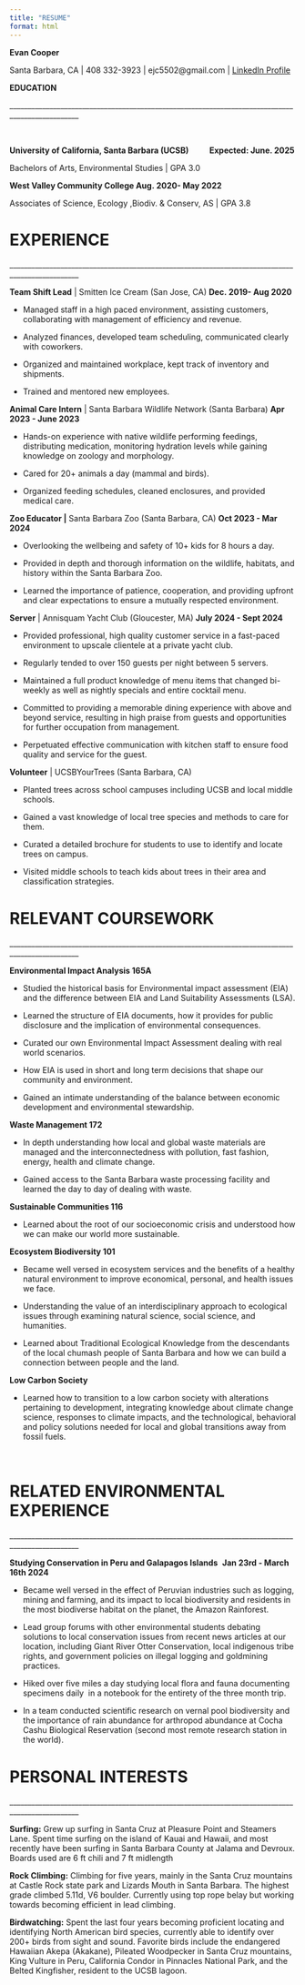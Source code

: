 ```yaml
---
title: "RESUME"
format: html
---
```


**Evan Cooper**

Santa Barbara, CA \| 408 332-3923 \| ejc5502\@gmail.com \| [LinkedIn Profile](https://www.linkedin.com/in/evan-cooper-758619210/)

**EDUCATION**

\_\_\_\_\_\_\_\_\_\_\_\_\_\_\_\_\_\_\_\_\_\_\_\_\_\_\_\_\_\_\_\_\_\_\_\_\_\_\_\_\_\_\_\_\_\_\_\_\_\_\_\_\_\_\_\_\_\_\_\_\_\_\_\_\_\_\_\_\_\_\_\_\_\_\_\_\_\_\_\_\_\_\_\_\_\_\_\_\_\_\_\_\_\_\_\_\_

\

**University of California, Santa Barbara (UCSB)			           Expected: June. 2025**

Bachelors of Arts, Environmental Studies \| GPA 3.0\

**West Valley Community College						Aug. 2020- May 2022**

Associates of Science, Ecology ,Biodiv. & Conserv, AS \| GPA 3.8

# **EXPERIENCE**

\_\_\_\_\_\_\_\_\_\_\_\_\_\_\_\_\_\_\_\_\_\_\_\_\_\_\_\_\_\_\_\_\_\_\_\_\_\_\_\_\_\_\_\_\_\_\_\_\_\_\_\_\_\_\_\_\_\_\_\_\_\_\_\_\_\_\_\_\_\_\_\_\_\_\_\_\_\_\_\_\_\_\_\_\_\_\_\_\_\_\_\_\_\_\_\_\_

**Team Shift Lead** \| Smitten Ice Cream (San Jose, CA)			**Dec. 2019- Aug 2020**

-   Managed staff in a high paced environment, assisting customers, collaborating with management of efficiency and revenue.

-   Analyzed finances, developed team scheduling, communicated clearly with coworkers.

-   Organized and maintained workplace, kept track of inventory and shipments.

-   Trained and mentored new employees.

**Animal Care Intern** \| Santa Barbara Wildlife Network (Santa Barbara)	**Apr 2023 - June 2023**

-   Hands-on experience with native wildlife performing feedings, distributing medication, monitoring hydration levels while gaining knowledge on zoology and morphology. 

-   Cared for 20+ animals a day (mammal and birds).

-   Organized feeding schedules, cleaned enclosures, and provided medical care. \

**Zoo Educator \|** Santa Barbara Zoo (Santa Barbara, CA) **Oct 2023 - Mar 2024**

-   Overlooking the wellbeing and safety of 10+ kids for 8 hours a day.

-   Provided in depth and thorough information on the wildlife, habitats, and history within the Santa Barbara Zoo.

-   Learned the importance of patience, cooperation, and providing upfront and clear expectations to ensure a mutually respected environment.\

**Server** \| Annisquam Yacht Club (Gloucester, MA)				**July 2024 - Sept 2024**

-   Provided professional, high quality customer service in a fast-paced environment to upscale clientele at a private yacht club.

-   Regularly tended to over 150 guests per night between 5 servers.

-   Maintained a full product knowledge of menu items that changed bi-weekly as well as nightly specials and entire cocktail menu.

-   Committed to providing a memorable dining experience with above and beyond service, resulting in high praise from guests and opportunities for further occupation from management.

-   Perpetuated effective communication with kitchen staff to ensure food quality and service for the guest.

**Volunteer** \| UCSBYourTrees (Santa Barbara, CA)

-   Planted trees across school campuses including UCSB and local middle schools. 

-   Gained a vast knowledge of local tree species and methods to care for them. 

-   Curated a detailed brochure for students to use to identify and locate trees on campus. 

-   Visited middle schools to teach kids about trees in their area and classification strategies. 

# **RELEVANT COURSEWORK**

\_\_\_\_\_\_\_\_\_\_\_\_\_\_\_\_\_\_\_\_\_\_\_\_\_\_\_\_\_\_\_\_\_\_\_\_\_\_\_\_\_\_\_\_\_\_\_\_\_\_\_\_\_\_\_\_\_\_\_\_\_\_\_\_\_\_\_\_\_\_\_\_\_\_\_\_\_\_\_\_\_\_\_\_\_\_\_\_\_\_\_\_\_\_\_\_\_

**Environmental Impact Analysis 165A**

-   Studied the historical basis for Environmental impact assessment (EIA) and the difference between EIA and Land Suitability Assessments (LSA).

-   Learned the structure of EIA documents, how it provides for public disclosure and the implication of environmental consequences.

-   Curated our own Environmental Impact Assessment dealing with real world scenarios.

-   How EIA is used in short and long term decisions that shape our community and environment.

-   Gained an intimate understanding of the balance between economic development and environmental stewardship.

**Waste Management 172**

-   In depth understanding how local and global waste materials are managed and the interconnectedness with pollution, fast fashion, energy, health and climate change.

-   Gained access to the Santa Barbara waste processing facility and learned the day to day of dealing with waste.

**Sustainable Communities 116**

-   Learned about the root of our socioeconomic crisis and understood how we can make our world more sustainable.

**Ecosystem Biodiversity 101**

-   Became well versed in ecosystem services and the benefits of a healthy natural environment to improve economical, personal, and health issues we face.

-   Understanding the value of an interdisciplinary approach to ecological issues through examining natural science, social science, and humanities.

-   Learned about Traditional Ecological Knowledge from the descendants of the local chumash people of Santa Barbara and how we can build a connection between people and the land.

**Low Carbon Society**

-   Learned how to transition to a low carbon society with alterations pertaining to development, integrating knowledge about climate change science, responses to climate impacts, and the technological, behavioral and policy solutions needed for local and global transitions away from fossil fuels.

\

# **RELATED ENVIRONMENTAL EXPERIENCE**

\_\_\_\_\_\_\_\_\_\_\_\_\_\_\_\_\_\_\_\_\_\_\_\_\_\_\_\_\_\_\_\_\_\_\_\_\_\_\_\_\_\_\_\_\_\_\_\_\_\_\_\_\_\_\_\_\_\_\_\_\_\_\_\_\_\_\_\_\_\_\_\_\_\_\_\_\_\_\_\_\_\_\_\_\_\_\_\_\_\_\_\_\_\_\_\_\_

**Studying Conservation in Peru and Galapagos Islands**  		**Jan 23rd - March 16th 2024**

-   Became well versed in the effect of Peruvian industries such as logging, mining and farming, and its impact to local biodiversity and residents in the most biodiverse habitat on the planet, the Amazon Rainforest.

-   Lead group forums with other environmental students debating solutions to local conservation issues from recent news articles at our location, including Giant River Otter Conservation, local indigenous tribe rights, and government policies on illegal logging and goldmining practices.

-   Hiked over five miles a day studying local flora and fauna documenting specimens daily  in a notebook for the entirety of the three month trip.

-   In a team conducted scientific research on vernal pool biodiversity and the importance of rain abundance for arthropod abundance at Cocha Cashu Biological Reservation (second most remote research station in the world).

# **PERSONAL INTERESTS**

\_\_\_\_\_\_\_\_\_\_\_\_\_\_\_\_\_\_\_\_\_\_\_\_\_\_\_\_\_\_\_\_\_\_\_\_\_\_\_\_\_\_\_\_\_\_\_\_\_\_\_\_\_\_\_\_\_\_\_\_\_\_\_\_\_\_\_\_\_\_\_\_\_\_\_\_\_\_\_\_\_\_\_\_\_\_\_\_\_\_\_\_\_\_\_\_\_

**Surfing:** Grew up surfing in Santa Cruz at Pleasure Point and Steamers Lane. Spent time surfing on the island of Kauai and Hawaii, and most recently have been surfing in Santa Barbara County at Jalama and Devroux. Boards used are 6 ft chili and 7 ft midlength 

**Rock Climbing:** Climbing for five years, mainly in the Santa Cruz mountains at Castle Rock state park and Lizards Mouth in Santa Barbara. The highest grade climbed 5.11d, V6 boulder. Currently using top rope belay but working towards becoming efficient in lead climbing.

**Birdwatching:** Spent the last four years becoming proficient locating and identifying North American bird species, currently able to identify over 200+ birds from sight and sound. Favorite birds include the endangered Hawaiian Akepa (Akakane), Pileated Woodpecker in Santa Cruz mountains, King Vulture in Peru, California Condor in Pinnacles National Park, and the Belted Kingfisher, resident to the UCSB lagoon.

\
